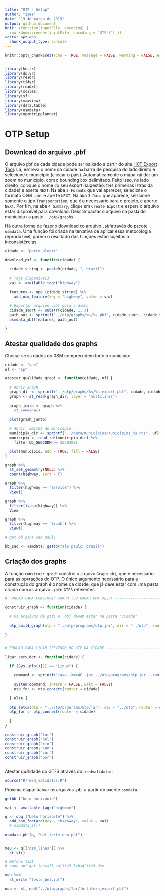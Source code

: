 ```yaml
---
title: "OTP - Setup"
author: "Ipea"
date: "19 de março de 2019"
output: github_document
knit: (function(inputFile, encoding) {
  rmarkdown::render(inputFile, encoding = "UTF-8") })
editor_options: 
  chunk_output_type: console
---
```


```r
knitr::opts_chunk$set(echo = TRUE, message = FALSE, warning = FALSE, error = FALSE, eval = FALSE)


library(knitr)
library(dplyr)
library(readr)
library(tidyr)
library(readxl)
library(scales)
library(sf)
library(mapview)
library(data.table)
library(osmdata)
library(opentripplanner)
```

# OTP Setup

## Download do arquivo .pbf

O arquivo pbf de cada cidade pode ser baixado a partir do site [HOT Export Tool](https://export.hotosm.org/en/v3/exports/new/describe). Lá, escreva o nome da cidade na barra de pesquisa do lado direito e selecione o município (checar o país). Automaticamente o mapa vai dar um zoom no município, com o bounding box delimitado. Feito isso, no lado direito, coloque o nome do seu export (sugestão: três primeiras letras da cidade) e aperte ``NEXT``. Na aba ``2 Formats`` que vai aparecer, selecione o formato OSM ``.pbf`` e aperte ``NEXT``. Na aba ``3 Data`` que aparece, selecione somente o tipo ``Transportation``, que é o necessário para o projeto, e aperte ``NEXT``. Por fim, na aba ``4 Summary``, clique em ``Create Export`` e espere o arquivo estar disponível para download. Descompactar o arquivo na pasta do município na paste ``../otp/graphs``.

Há outra forma de fazer o download do arquivo ``.pbf``através do pacote ``osmdata``. Uma função foi criada na tentativa de aplicar essa metodologia reproduzível, porém o resultado das funções estão sujeitos a inconsistências.

```r

cidade <- "porto alegre"

download_pbf <- function(cidade) {
  
  cidade_string <- paste0(cidade, ", brazil")
  
  # Tags disponiveis
  vai <- available_tags("highway")
  
  features <- opq (cidade_string) %>%
    add_osm_feature(key = "highway", value = vai)
  
  # Exportar arquivo .pbf para o disco
  cidade_short <- substr(cidade, 1, 3)
  path_out <- sprintf("../otp/graphs/%s/%s.pbf", cidade_short, cidade_short)
  osmdata_pbf(features, path_out)

}

```

## Atestar qualidade dos graphs

Checar se os dados do OSM compreendem todo o município:

```r

cidade <- "sao"
uf <- "sp"

atestar_qualidade_graph <- function(cidade, uf) {
  
  # Abrir graph
  graph_dir <- sprintf("../otp/graphs/%s/%s_export.pbf", cidade, cidade)
  graph <- st_read(graph_dir, layer = "multilines")
  
  graph_junto <- graph %>%
    st_combine()
  
  plot(graph_junto)
  
  # Abrir limites do municipio
  municipio_dir <- sprintf("../data/municipios/municipios_%s.rds", uf)
  municipio <- read_rds(municipio_dir) %>%
    filter(CD_GEOCODM == 3550308)
  
  plot(municipio, add = TRUE, fill = FALSE)
}

graph %>%
  st_set_geometry(NULL) %>%
  count(highway, sort = T)

graph %>%
  filter(highway == "service") %>%
  View()

graph %>%
  filter(is.na(highway)) %>%
  View

graph %>%
  filter(highway == "trunk") %>%
  View()

```

```r

# get bb para sao paulo

bb_sao <- osmdata::getbb("são paulo, brazil")

```




## Criação dos graphs

A função ``construir_graph`` constrói o arquivo ``Graph.obj``, que é necessário para as operações do OTP. O único argumento necessário para a construção do graph é o nome da cidade, que já deve estar com uma pasta criada com os arquivo ``.pbf``e ``GTFS`` referentes.


```r

# FUNCAO PARA CONSTRUIR GRAPH (SO RODAR UMA VEZ!) -------------------------

construir_graph <- function(cidade) {
  
  # Os arquivos de gtfs e .obj devem estar na pasta "cidade"
  
  otp_build_graph(otp = "../otp/programs/otp.jar", dir = "../otp", router = cidade, memory = 6) 
  
}


# FUNCAO PARA LIGAR SERVIDOR DO OTP DA CIDADE -----------------------------

ligar_servidor <- function(cidade) {
  
  if (Sys.info()[1] == "Linux") {
    
    command <- sprintf("java -Xmx4G -jar ../otp/programs/otp.jar --router %s --graphs ../otp/graphs --server", cidade)
    
    system(command, intern = FALSE, wait = FALSE)
    otp_for <- otp_connect(router = cidade)
    
  } else {
    
  otp_setup(otp = "../otp/programs/otp.jar", dir = "../otp", router = cidade)
  otp_for <- otp_connect(router = cidade)
  
  }
}

construir_graph("for")
construir_graph("bel")
construir_graph("rio")
construir_graph("sao")
construir_graph("cur")
construir_graph("por")



```

Atestar qualidade do GTFS através do ``feedvalidator``:

```r

source("R/feed_validator.R")

```



Próxima etapa: baixar os arquivos .pbf a partir do pacote ``osmdata``.

```r

getbb ("belo horizonte")

vai <- available_tags("highway")

q <- opq ("belo horizonte") %>%
  add_osm_feature(key = "highway", value = vai)
  # osmdata_sf()
  
osmdata_pbf(q, "bel_teste.osm.pbf")


meu <- q[["osm_lines"]] %>%
  st_sf()

# Before that
# sudo apt-get install sqlite3 libsqlite3-dev

meu %>%
  st_write("teste_bel.pbf")

ooo <- st_read("../otp/graphs/for/fortaleza_export.pbf")


```

